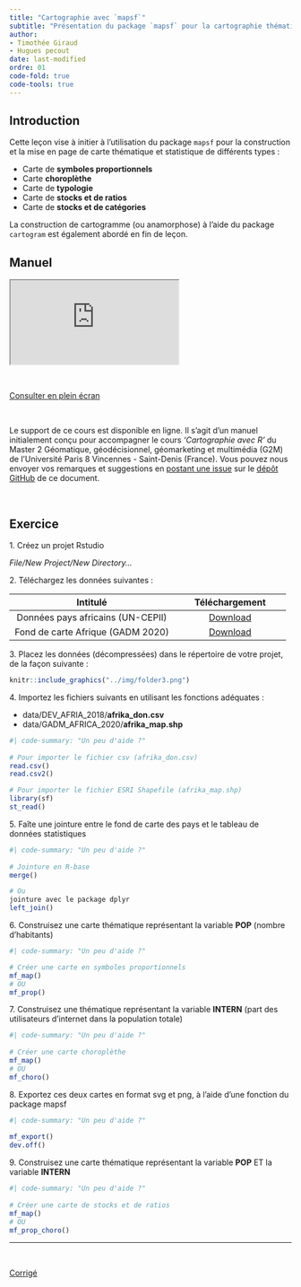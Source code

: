 ```yaml
---
title: "Cartographie avec `mapsf`"
subtitle: "Présentation du package `mapsf` pour la cartographie thématique"
author: 
- Timothée Giraud
- Hugues pecout
date: last-modified
ordre: 01
code-fold: true
code-tools: true
---
```



## Introduction

Cette leçon vise à initier à l'utilisation du package `mapsf` pour la construction et la mise en page de carte thématique et statistique de différents types :

- Carte de **symboles proportionnels**
- Carte **choroplèthe**
- Carte de **typologie**
- Carte de **stocks et de ratios**
- Carte de **stocks et de catégories**

La construction de cartogramme (ou anamorphose) à l'aide du package `cartogram` est également abordé en fin de leçon.


## <i class="bi bi-book"></i> Manuel {.title}

<iframe class="slide" src="https://rcarto.github.io/cartographie_avec_r/">

</iframe>


\

::: center
<a href="https://rcarto.github.io/cartographie_avec_r/" class="btn btn-info" role="button" aria-disabled="true"><i class="bi bi-eye"></i> Consulter en plein écran</a>
:::

\

::: callout-note
Le support de ce cours est disponible en ligne. Il s'agit d'un manuel initialement conçu pour accompagner le cours *'Cartographie avec R'* du Master 2 Géomatique, géodécisionnel, géomarketing et multimédia (G2M) de l'Université Paris 8 Vincennes - Saint-Denis (France). Vous pouvez nous envoyer vos remarques et suggestions en [postant une issue](https://github.com/rCarto/cartographie_avec_r/issues) sur le [dépôt GitHub](https://github.com/rCarto/cartographie_avec_r) de ce document.
:::

\

## <i class="bi bi-person-workspace"></i> Exercice {.title .exo-title}

::: {#exo}
[1. Créez un projet Rstudio]{.question}

*File/New Project/New Directory...*

[2. Téléchargez les données suivantes :]{.question}

|             Intitulé              |                                                                     Téléchargement                                                                      |
|:-----------------------------------------:|:---------------------------:|
| Données pays africains (UN-CEPII) | <a href="https://bit.ly/3DaCAkX" class="btn btn-outline-warning" role="button" aria-disabled="true"><i class="bi bi-cloud-arrow-down"></i> Download</a> |
| Fond de carte Afrique (GADM 2020) | <a href="https://bit.ly/3DaAUb2" class="btn btn-outline-warning" role="button" aria-disabled="true"><i class="bi bi-cloud-arrow-down"></i> Download</a> |

[3. Placez les données (décompressées) dans le répertoire de votre projet, de la façon suivante :]{.question}

```r
knitr::include_graphics("../img/folder3.png")
```

[4. Importez les fichiers suivants en utilisant les fonctions adéquates :]{.question}

-   data/DEV_AFRIA_2018/**afrika_don.csv**\
-   data/GADM_AFRICA_2020/**afrika_map.shp**\

```r
#| code-summary: "Un peu d'aide ?"
  
# Pour importer le fichier csv (afrika_don.csv)
read.csv()
read.csv2()

# Pour importer le fichier ESRI Shapefile (afrika_map.shp)
library(sf)
st_read()


```

[5. Faîte une jointure entre le fond de carte des pays et le tableau de données statistiques]{.question}

```r
#| code-summary: "Un peu d'aide ?"
  
# Jointure en R-base
merge() 

# Ou 
jointure avec le package dplyr
left_join()

```

[6. Construisez une carte thématique représentant la variable **POP** (nombre d'habitants)]{.question}

```r
#| code-summary: "Un peu d'aide ?"

# Créer une carte en symboles proportionnels
mf_map()
# OU
mf_prop()


```

[7. Construisez une thématique représentant la variable **INTERN** (part des utilisateurs d'internet dans la population totale)]{.question}

```r
#| code-summary: "Un peu d'aide ?"
  
# Créer une carte choroplèthe
mf_map()
# OU
mf_choro()

```

[8. Exportez ces deux cartes en format svg et png, à l'aide d'une fonction du package mapsf]{.question}

```r
#| code-summary: "Un peu d'aide ?"
  
mf_export()
dev.off()

```

[9. Construisez une carte thématique représentant la variable **POP** ET la variable **INTERN**]{.question}

```r
#| code-summary: "Un peu d'aide ?"
  
# Créer une carte de stocks et de ratios
mf_map()
# OU
mf_prop_choro()

```

------------------------------------------------------------------------

\

::: center
<a href="/correction/cartographie_mapsf.zip" class="btn btn-outline-warning" role="button" aria-disabled="true"><i class="bi bi-cloud-arrow-down"></i> Corrigé</a>
:::

:::